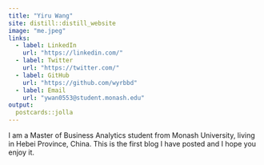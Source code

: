 ```yaml
---
title: "Yiru Wang"
site: distill::distill_website
image: "me.jpeg"
links:
  - label: LinkedIn
    url: "https://linkedin.com/"
  - label: Twitter
    url: "https://twitter.com/"
  - label: GitHub
    url: "https://github.com/wyrbbd"
  - label: Email
    url: "ywan0553@student.monash.edu"
output:
  postcards::jolla
---
```

 
I am a Master of Business Analytics student from Monash University, living in Hebei Province, China. This is the first blog I have posted and I hope you enjoy it.